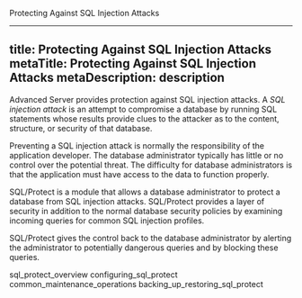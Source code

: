 <div id="protecting_against_sql_injection_attacks">

<div class="index">

Protecting Against SQL Injection Attacks

</div>

</div>

---
title: Protecting Against SQL Injection Attacks
metaTitle: Protecting Against SQL Injection Attacks
metaDescription: description
---

Advanced Server provides protection against SQL injection attacks. A
*SQL injection attack* is an attempt to compromise a database by running
SQL statements whose results provide clues to the attacker as to the
content, structure, or security of that database.

Preventing a SQL injection attack is normally the responsibility of the
application developer. The database administrator typically has little
or no control over the potential threat. The difficulty for database
administrators is that the application must have access to the data to
function properly.

SQL/Protect is a module that allows a database administrator to protect
a database from SQL injection attacks. SQL/Protect provides a layer of
security in addition to the normal database security policies by
examining incoming queries for common SQL injection profiles.

SQL/Protect gives the control back to the database administrator by
alerting the administrator to potentially dangerous queries and by
blocking these queries.

<div class="toctree" data-maxdepth="3">

sql\_protect\_overview configuring\_sql\_protect
common\_maintenance\_operations backing\_up\_restoring\_sql\_protect

</div>
